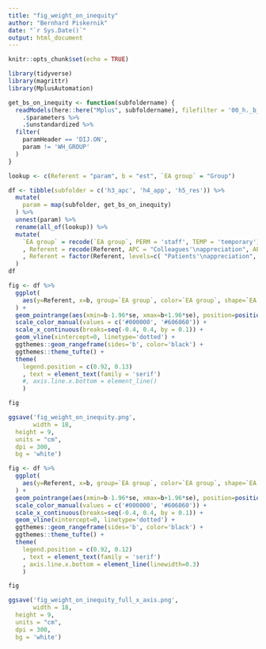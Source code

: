 ```yaml
---
title: "fig_weight_on_inequity"
author: "Bernhard Piskernik"
date: "`r Sys.Date()`"
output: html_document
---
```


```r
knitr::opts_chunk$set(echo = TRUE)
```

```r
library(tidyverse)
library(magrittr)
library(MplusAutomation)
```


```r
get_bs_on_inequity <- function(subfoldername) {
  readModels(here::here("Mplus", subfoldername), filefilter = '00_h._b_free') %>% 
    .$parameters %>%
    .$unstandardized %>%
  filter(
    paramHeader == 'DIJ.ON',
    param != 'WH_GROUP'
  )
}
```


```r
lookup <- c(Referent = "param", b = "est", `EA group` = "Group")
```


```r
df <- tibble(subfolder = c('h3_apc', 'h4_app', 'h5_res')) %>%
  mutate(
    param = map(subfolder, get_bs_on_inequity)
  ) %>%
  unnest(param) %>%
  rename(all_of(lookup)) %>%
  mutate(
    `EA group` = recode(`EA group`, PERM = 'staff', TEMP = 'temporary')
    , Referent = recode(Referent, APC = "Colleagues'\nappreciation", APP = "Patients'\nappreciation", RES = "Outcome\nresponsibility")
    , Referent = factor(Referent, levels=c( "Patients'\nappreciation", "Colleagues'\nappreciation", "Outcome\nresponsibility"))
  )
df
```


```r
fig <- df %>% 
  ggplot(
    aes(y=Referent, x=b, group=`EA group`, color=`EA group`, shape=`EA group`)
  ) +
  geom_pointrange(aes(xmin=b-1.96*se, xmax=b+1.96*se), position=position_dodge(-0.5)) +
  scale_color_manual(values = c('#000000', '#606060')) + 
  scale_x_continuous(breaks=seq(-0.4, 0.4, by = 0.1)) +
  geom_vline(xintercept=0, linetype='dotted') +
  ggthemes::geom_rangeframe(sides='b', color='black') +
  ggthemes::theme_tufte() + 
  theme(
    legend.position = c(0.92, 0.13)
    , text = element_text(family = 'serif')
    #, axis.line.x.bottom = element_line()
    )

fig

```

```r
ggsave('fig_weight_on_inequity.png', 
       width = 18,
  height = 9,
  units = "cm",
  dpi = 300,
  bg = 'white')
```




```r
fig <- df %>% 
  ggplot(
    aes(y=Referent, x=b, group=`EA group`, color=`EA group`, shape=`EA group`)
  ) +
  geom_pointrange(aes(xmin=b-1.96*se, xmax=b+1.96*se), position=position_dodge(-0.5)) +
  scale_color_manual(values = c('#000000', '#606060')) + 
  scale_x_continuous(breaks=seq(-0.4, 0.4, by = 0.1)) +
  geom_vline(xintercept=0, linetype='dotted') +
  ggthemes::geom_rangeframe(sides='b', color='black') +
  ggthemes::theme_tufte() + 
  theme(
    legend.position = c(0.92, 0.12)
    , text = element_text(family = 'serif')
    , axis.line.x.bottom = element_line(linewidth=0.3)
    )

fig

ggsave('fig_weight_on_inequity_full_x_axis.png', 
       width = 18,
  height = 9,
  units = "cm",
  dpi = 300,
  bg = 'white')

```


